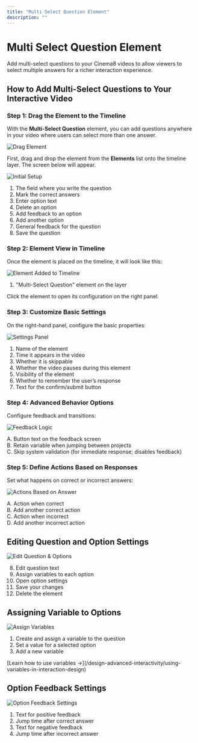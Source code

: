 ```yaml
---
title: "Multi Select Question Element"
description: ""
---
```



# Multi Select Question Element

<Callout type="info">
Add multi-select questions to your Cinema8 videos to allow viewers to select multiple answers for a richer interaction experience.
</Callout>

## How to Add Multi-Select Questions to Your Interactive Video

<Steps>

### Step 1: Drag the Element to the Timeline

With the **Multi-Select Question** element, you can add questions anywhere in your video where users can select more than one answer.

![Drag Element](/screenshot/questions/multiselect-q1.webp)

First, drag and drop the element from the **Elements** list onto the timeline layer. The screen below will appear.

![Initial Setup](/screenshot/questions/multiselect-q2.webp)

1. The field where you write the question
2. Mark the correct answers
3. Enter option text
4. Delete an option
5. Add feedback to an option
6. Add another option
7. General feedback for the question
8. Save the question

### Step 2: Element View in Timeline

Once the element is placed on the timeline, it will look like this:

![Element Added to Timeline](/screenshot/questions/multiselect-q3.webp)

1. "Multi-Select Question" element on the layer

Click the element to open its configuration on the right panel.

### Step 3: Customize Basic Settings

On the right-hand panel, configure the basic properties:

![Settings Panel](/screenshot/questions/multiselect-q4.webp)

1. Name of the element
2. Time it appears in the video
3. Whether it is skippable
4. Whether the video pauses during this element
5. Visibility of the element
6. Whether to remember the user’s response
7. Text for the confirm/submit button

### Step 4: Advanced Behavior Options

Configure feedback and transitions:

![Feedback Logic](/screenshot/questions/multiselect-q5.webp)

A. Button text on the feedback screen  
B. Retain variable when jumping between projects  
C. Skip system validation (for immediate response; disables feedback)

### Step 5: Define Actions Based on Responses

Set what happens on correct or incorrect answers:

![Actions Based on Answer](/screenshot/questions/multiselect-q6.webp)

A. Action when correct  
B. Add another correct action  
C. Action when incorrect  
D. Add another incorrect action

</Steps>

## Editing Question and Option Settings

![Edit Question & Options](/screenshot/questions/multiselect-q7.webp)

8. Edit question text  
9. Assign variables to each option  
10. Open option settings  
11. Save your changes  
12. Delete the element

## Assigning Variable to Options

![Assign Variables](/screenshot/questions/multiselect-q8.webp)

1. Create and assign a variable to the question
2. Set a value for a selected option
3. Add a new variable

<Callout type="default">
[Learn how to use variables →](/design-advanced-interactivity/using-variables-in-interaction-design)
</Callout>

## Option Feedback Settings

![Option Feedback Settings](/screenshot/questions/multiselect-q9.webp)

1. Text for positive feedback
2. Jump time after correct answer
3. Text for negative feedback
4. Jump time after incorrect answer
